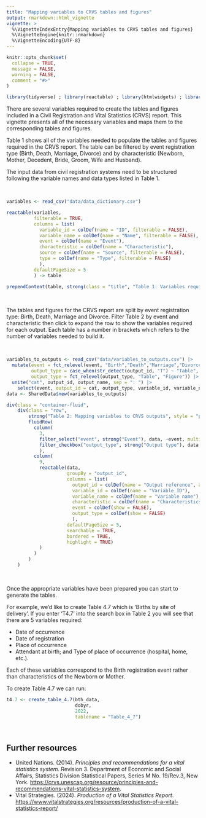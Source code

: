 ```yaml
---
title: "Mapping variables to CRVS tables and figures"
output: rmarkdown::html_vignette
vignette: >
  %\VignetteIndexEntry{Mapping variables to CRVS tables and figures}
  %\VignetteEngine{knitr::rmarkdown}
  %\VignetteEncoding{UTF-8}
---
```


```r
knitr::opts_chunk$set(
  collapse = TRUE,
  message = FALSE,
  warning = FALSE,
  comment = "#>"
)
```

```r
library(tidyverse) ; library(reactable) ; library(htmlwidgets) ; library(shiny) ; library(crosstalk)
```

There are several variables required to create the tables and figures included in a Civil Registration and Vital Statistics (CRVS) report. This vignette presents all of the necessary variables and maps them to the corresponding tables and figures.

Table 1 shows all of the variables needed to populate the tables and figures required in the CRVS report. The table can be filtered by event registration type (Birth, Death, Marriage, Divorce) and by characteristic (Newborn, Mother, Decedent, Bride, Groom, Wife and Husband).

The input data from civil registration systems need to be structured following the variable names and data types listed in Table 1.

</br>
```r
variables <- read_csv("data/data_dictionary.csv")

reactable(variables,
          filterable = TRUE,
          columns = list(
            variable_id = colDef(name = "ID", filterable = FALSE),
            variable_name = colDef(name = "Name", filterable = FALSE),
            event = colDef(name = "Event"),
            characteristic = colDef(name = "Characteristic"),
            source = colDef(name = "Source", filterable = FALSE),
            type = colDef(name = "Type", filterable = FALSE)
            ),
          defaultPageSize = 5
          ) -> table

prependContent(table, strong(class = "title", "Table 1: Variables required for CRVS outputs"))
```
</br>

The tables and figures for the CRVS report are split by event registration type: Birth, Death, Marriage and Divorce. Filter Table 2 by event and characteristic then click to expand the row to show the variables required for each output. Each table has a number in brackets which refers to the number of variables needed to build it.

</br>
```r
variables_to_outputs <- read_csv("data/variables_to_outputs.csv") |>
  mutate(event = fct_relevel(event, "Birth","Death","Marriage","Divorce"),
         output_type = case_when(str_detect(output_id, "T") ~ "Table", TRUE ~ "Figure"),
         output_type = fct_relevel(output_type, "Table", "Figure")) |>
  unite("cat", output_id, output_name, sep = ": ") |>
    select(event, output_id = cat, output_type, variable_id, variable_name, characteristic)
data <- SharedData$new(variables_to_outputs)

div(class = "container-fluid",
    div(class = "row",
        strong("Table 2: Mapping variables to CRVS outputs", style = "padding-top: 25px; margin-bottom: 20px;"),
        fluidRow(
          column(
            3,
            filter_select("event", strong("Event"), data, ~event, multiple = FALSE),
            filter_checkbox("output_type", strong("Output type"), data, ~output_type)
            ),
          column(
            9,
            reactable(data,
                      groupBy = "output_id",
                      columns = list(
                        output_id = colDef(name = "Output reference", aggregate = "unique"),
                        variable_id = colDef(name = "Variable ID"),
                        variable_name = colDef(name = "Variable name"),
                        characteristic = colDef(name = "Characteristics"),
                        event = colDef(show = FALSE),
                        output_type = colDef(show = FALSE)
                        ),
                      defaultPageSize = 5,
                      searchable = TRUE,
                      bordered = TRUE,
                      highlight = TRUE)
            )
          )
        )
    )
```
</br>

Once the appropriate variables have been prepared you can start to generate the tables. 

For example, we'd like to create Table 4.7 which is 'Births by site of delivery'. If you enter 'T4.7' into the search box in Table 2 you will see that there are 5 variables required:

- Date of occurrence
- Date of registration
- Place of occurrence
- Attendant at birth; and Type of place of occurrence (hospital, home, etc.).

Each of these variables correspond to the Birth registration event rather than characteristics of the Newborn or Mother.

To create Table 4.7 we can run:

```r
t4.7 <- create_table_4.7(bth_data, 
                         dobyr, 
                         2022, 
                         tablename = "Table_4_7")
```
</br>

## Further resources
- United Nations. (2014). *Principles and recommendations for a vital statistics system*. Revision 3. Department of Economic and
Social Affairs, Statistics Division Statistical Papers, Series M No. 19/Rev.3, New York. [https://crvs.unescap.org/resource/principles-and-recommendations-vital-statistics-system](https://crvs.unescap.org/resource/principles-and-recommendations-vital-statistics-system).
- Vital Strategies. (2024). *Production of a Vital Statistics Report*. [https://www.vitalstrategies.org/resources/production-of-a-vital-statistics-report/](https://www.vitalstrategies.org/resources/production-of-a-vital-statistics-report/)
